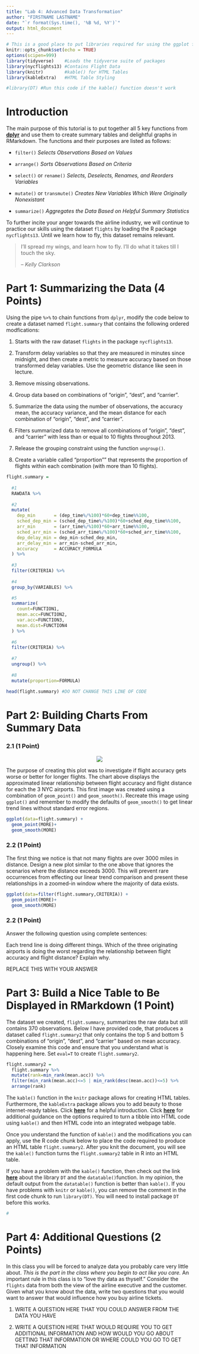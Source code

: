 ```yaml
---
title: "Lab 4: Advanced Data Transformation"
author: "FIRSTNAME LASTNAME"
date: "`r format(Sys.time(), '%B %d, %Y')`"
output: html_document
---
```


```r
# This is a good place to put libraries required for using the ggplot function
knitr::opts_chunk$set(echo = TRUE)
options(scipen=999)
library(tidyverse)    #Loads the tidyverse suite of packages
library(nycflights13) #Contains Flight Data
library(knitr)        #kable() for HTML Tables
library(kableExtra)   #HTML Table Styling

#library(DT) #Run this code if the kable() function doesn't work
```

# Introduction

The main purpose of this tutorial is to put together all 5 key functions from **[dplyr](https://dplyr.tidyverse.org/reference/index.html)** and use them to create summary tables and delightful graphs in RMarkdown. The functions and their purposes are listed as follows:

- `filter()` *Selects Observations Based on Values*

- `arrange()` *Sorts Observations Based on Criteria*

- `select()` or `rename()` *Selects, Deselects, Renames, and Reorders Variables*

- `mutate()` or `transmute()` *Creates New Variables Which Were Originally Nonexistant*

- `summarize()` *Aggregates the Data Based on Helpful Summary Statistics*

To further incite your anger towards the airline industry, we will continue to practice our skills using the dataset `flights` by loading the R package `nycflights13`. Until we learn how to fly, this dataset remains relevant.

> I'll spread my wings, and learn how to fly. I'll do what it takes till I touch the sky.
>
> -- <cite>Kelly Clarkson</cite>

# Part 1: Summarizing the Data (4 Points)

Using the pipe `%>%` to chain functions from `dplyr`, modify the code below to create a dataset named `flight.summary` that contains the following ordered modfications:

1. Starts with the raw dataset `flights` in the package `nycflights13`.

2. Transform delay variables so that they are measured in minutes since midnight, and then create a metric to measure accuracy based on those transformed delay variables. Use the geometric distance like seen in lecture.

3. Remove missing observations.

4. Group data based on combinations of "origin", "dest", and "carrier".

5. Summarize the data using the number of observations, the accuracy mean, the accuracy variance, and the mean distance for each combination of "origin", "dest", and "carrier". 

6. Filters summarized data to remove all combinations of "origin", "dest", and "carrier" with less than or equal to 10 flights throughout 2013.

7. Release the grouping constraint using the function `ungroup()`.

8. Create a variable called "proportion"" that represents the proportion of flights within each combination (with more than 10 flights).

```r
flight.summary = 
  
  #1
  RAWDATA %>%
          
  #2
  mutate(
    dep_min       = (dep_time%/%100)*60+dep_time%%100,
    sched_dep_min = (sched_dep_time%/%100)*60+sched_dep_time%%100,
    arr_min       = (arr_time%/%100)*60+arr_time%%100,
    sched_arr_min = (sched_arr_time%/%100)*60+sched_arr_time%%100,
    dep_delay_min = dep_min-sched_dep_min,
    arr_delay_min = arr_min-sched_arr_min,
    accuracy      = ACCURACY_FORMULA
  ) %>%
  
  #3
  filter(CRITERIA) %>%
  
  #4
  group_by(VARIABLES) %>%

  #5
  summarize(
    count=FUNCTION1,
    mean.acc=FUNCTION2,
    var.acc=FUNCTION3,
    mean.dist=FUNCTION4
  ) %>%
  
  #6
  filter(CRITERIA) %>%
  
  #7
  ungroup() %>%
  
  #8
  mutate(proportion=FORMULA)

head(flight.summary) #DO NOT CHANGE THIS LINE OF CODE
```


# Part 2: Building Charts From Summary Data

### 2.1 (1 Point)

<center><img src="graph1.png"></center>

The purpose of creating this plot was to investigate if flight accuracy gets worse or better for longer flights. The chart above displays the approximated linear relationship between flight accuracy and flight distance for each the 3 NYC airports. This first image was created using a combination of `geom_point()` and `geom_smooth()`. Recreate this image using `ggplot()` and remember to modify the defaults of `geom_smooth()` to get linear trend lines without standard error regions. 

```r
ggplot(data=flight.summary) +
  geom_point(MORE)+
  geom_smooth(MORE)
```

### 2.2 (1 Point)

The first thing we notice is that not many flights are over 3000 miles in distance. Design a new plot similar to the one above that ignores the scenarios where the distance exceeds 3000. This will prevent rare occurrences from effecting our linear trend comparison and present these relationships in a zoomed-in window where the majority of data exists.

```r
ggplot(data=filter(flight.summary,CRITERIA)) +
  geom_point(MORE)+
  geom_smooth(MORE)
```

### 2.2 (1 Point)

Answer the following question using complete sentences: 

Each trend line is doing different things. Which of the three originating airports is doing the worst regarding the relationship between flight accuracy and flight distance? Explain why.

REPLACE THIS WITH YOUR ANSWER

# Part 3: Build a Nice Table to Be Displayed in RMarkdown (1 Point)

The dataset we created, `flight.summary`, summarizes the raw data but still contains 370 observations. Below I have provided code, that produces a dataset called `flight.summary2` that only contains the top 5 and bottom 5 combinations of "origin", "dest", and "carrier" based on mean accuracy. Closely examine this code and ensure that you understand what is happening here. Set `eval=T` to create `flight.summary2`. 

```r
flight.summary2 = 
  flight.summary %>%
  mutate(rank=min_rank(mean.acc)) %>%
  filter(min_rank(mean.acc)<=5 | min_rank(desc(mean.acc))<=5) %>%
  arrange(rank)
```

The `kable()` function in the `knitr` package allows for creating HTML tables. Furthermore, the `kableExtra` package allows you to add beauty to those internet-ready tables. Click **[here](http://haozhu233.github.io/kableExtra/awesome_table_in_html.html)** for a helpful introduction. Click **[here](https://rmarkdown.rstudio.com/lesson-7.html)** for additional guidance on the options required to turn a tibble into HTML code using `kable()` and then HTML code into an integrated webpage table.

Once you understand the function of `kable()` and the modifications you can apply, use the R code chunk below to place the code required to produce an HTML table `flight.summary2`. After you knit the document, you will see the `kable()` function turns the `flight.summary2` table in R into an HTML table. 

If you have a problem with the `kable()` function, then check out the link **[here](https://www.infoworld.com/article/3316398/do-more-with-r-quick-interactive-html-tables.html)** about the library `DT` and the `datatable()`function. In my opinion, the default output from the `datatable()` function is better than `kable()`. If you have problems with `knitr` or `kable()`, you can remove the comment in the first code chunk to run `library(DT)`. You will need to install package `DT` before this works.

```r
#
```



# Part 4: Additional Questions (2 Points)

In this class you will be forced to analyze data you probably care very little about. *This is the part in the class where you begin to act like you care.* An important rule in this class is to "love thy data as thyself." Consider the `flights` data from both the view of the airline executive and the customer. Given what you know about the data, write two questions that you would want to answer that would influence how you buy airline tickets.

1) WRITE A QUESTION HERE THAT YOU COULD ANSWER FROM THE DATA YOU HAVE

2) WRITE A QUESTION HERE THAT WOULD REQUIRE YOU TO GET ADDITIONAL INFORMATION AND HOW WOULD YOU GO ABOUT GETTING THAT INFORMATION OR WHERE COULD YOU GO TO GET THAT INFORMATION



